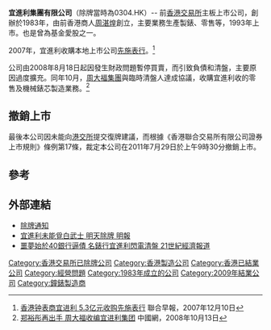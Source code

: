 '''宜進利集團有限公司'''（除牌當時為0304.HK）-- 前[[香港交易所|香港交易所]]主板上市公司，創辦於1983年，由前香港商人[[周湛煌|周湛煌]]創立，主要業務生產製錶、零售等，1993年上市。也是曾為基金愛股之一。

2007年，宜進利收購本地上市公司[[先施錶行_(香港)|先施表行]]。<ref>[http://ir.zaobao.com/sincerewatch/news/sincere071210_c.html 香港钟表商宜进利 5.3亿元收购先施表行] {{Wayback|url=http://ir.zaobao.com/sincerewatch/news/sincere071210_c.html |date=20090108233429 }} 聯合早報，2007年12月10日</ref>

公司由2008年8月18日起因發生財政問題暫停買賣，而引致負債和清盤，主要原因過度擴充。同年10月，[[周大福集團|周大福集團]]與臨時清盤人達成協議，收購宜進利收的零售及機械錶芯製造業務。<ref>[http://www.china.com.cn/info/txt/2008-10/13/content_16604671.htm 郑裕彤再出手 周大福收编宜进利集团] {{Wayback|url=http://www.china.com.cn/info/txt/2008-10/13/content_16604671.htm |date=20081023040820 }} 中國網，2008年10月13日</ref>

==撤銷上市==
最後本公司因未能向[[港交所|港交所]]提交復牌建議，而根據《香港聯合交易所有限公司證券上市規則》條例第17條，裁定本公司在2011年7月29日於上午9時30分撤銷上市。

==參考==
{{reflist}}

==外部連結==
*[http://www.hkex.com.hk/chi/newsconsul/hkexnews/2011/1107275news_c.htm 除牌通知]{{Wayback|url=http://www.hkex.com.hk/chi/newsconsul/hkexnews/2011/1107275news_c.htm |date=20110821085143 }}
*[http://www.mpfinance.com/htm/Finance/20110728/News/ec_ecd1.htm 宜進利未能覓白武士 明天除牌 明報]{{Wayback|url=http://www.mpfinance.com/htm/Finance/20110728/News/ec_ecd1.htm |date=20160304204520 }}
*[http://hk.jrj.com.cn/2008/09/1301052001149.shtml 噩夢始於40銀行逼債 名錶行宜進利閃電清盤 21世紀經濟報道]{{Wayback|url=http://hk.jrj.com.cn/2008/09/1301052001149.shtml |date=20110901120403 }}

[[Category:香港交易所已除牌公司|Category:香港交易所已除牌公司]]
[[Category:香港製造公司|Category:香港製造公司]]
[[Category:香港已結業公司|Category:香港已結業公司]]
[[Category:經營問題|Category:經營問題]]
[[Category:1983年成立的公司|Category:1983年成立的公司]]
[[Category:2009年結業公司|Category:2009年結業公司]]
[[Category:鐘錶製造商|Category:鐘錶製造商]]